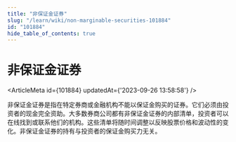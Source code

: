 ```yaml
---
title: "非保证金证券"
slug: "/learn/wiki/non-marginable-securities-101884"
id: "101884"
hide_table_of_contents: true
---
```



# 非保证金证券

<ArticleMeta id={101884} updatedAt={'2023-09-26 13:58:58'} />
<div className='border-solid border-b border-t-0 my-4 border-[var(--ifm-color-gray-300)]' />

非保证金证券是指在特定券商或金融机构不能以保证金购买的证券。它们必须由投资者的现金完全资助。大多数券商公司都有非保证金证券的内部清单，投资者可以在线找到或联系他们的机构。这些清单将随时间调整以反映股票价格和波动性的变化。非保证金证券的持有与投资者的保证金购买力无关。
